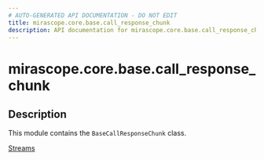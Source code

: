 ```yaml
---
# AUTO-GENERATED API DOCUMENTATION - DO NOT EDIT
title: mirascope.core.base.call_response_chunk
description: API documentation for mirascope.core.base.call_response_chunk
---
```


# mirascope.core.base.call_response_chunk

<ApiType type="Module" />

## Description

This module contains the `BaseCallResponseChunk` class.

<Info title="Usage">

[Streams](/docs/mirascope/learn/streams#handling-streamed-responses)

</Info>


